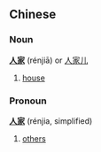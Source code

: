 ==Chinese==
===Noun===
'''[[人]][[家]]''' (rénjiā) or [[人家儿]]

# [[house]]

===Pronoun===
'''[[人]][[家]]''' (rénjia, simplified)

# [[others]]